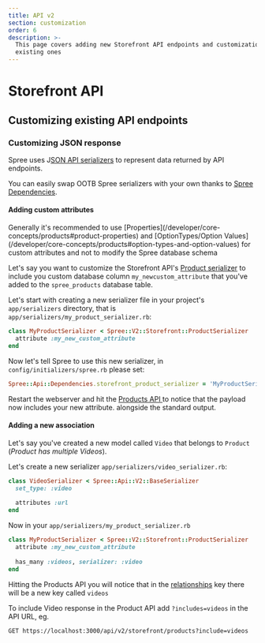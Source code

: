 ```yaml
---
title: API v2
section: customization
order: 6
description: >-
  This page covers adding new Storefront API endpoints and customization of
  existing ones
---
```


# Storefront API

## Customizing existing API endpoints

### Customizing JSON response

Spree uses J[SON API serializers](https://github.com/jsonapi-serializer/jsonapi-serializer) to represent data returned by API endpoints.

You can easily swap OOTB Spree serializers with your own thanks to [Spree Dependencies](dependencies).

#### Adding custom attributes

<Note>
Generally it's recommended to use [Properties](/developer/core-concepts/products#product-properties) and [OptionTypes/Option Values](/developer/core-concepts/products#option-types-and-option-values) for custom attributes and not to modify the Spree database schema
</Note>

Let's say you want to customize the Storefront API's [Product serializer](https://github.com/spree/spree/blob/master/api/app/serializers/spree/v2/storefront/product\_serializer.rb) to include you custom database column `my_newcustom_attribute` that you've added to the `spree_products` database table.

Let's start with creating a new serializer file in your project's `app/serializers` directory, that is `app/serializers/my_product_serializer.rb`:

```ruby
class MyProductSerializer < Spree::V2::Storefront::ProductSerializer
  attribute :my_new_custom_attribute
end
```

Now let's tell Spree to use this new serializer, in `config/initializers/spree.rb` please set:

```ruby
Spree::Api::Dependencies.storefront_product_serializer = 'MyProductSerializer'
```

Restart the webserver and hit the [Products API ](https://api.spreecommerce.org/docs/api-v2/b3A6MzE0Mjc2Mg-list-of-products)to notice that the payload now includes your new attribute. alongside the standard output.

#### Adding a new association

Let's say you've created a new model called `Video` that belongs to `Product` (_Product has multiple Videos_).

Let's create a new serializer `app/serializers/video_serializer.rb`:

```ruby
class VideoSerializer < Spree::Api::V2::BaseSerializer
  set_type: :video
  
  attributes :url
end
```

Now in your `app/serializers/my_product_serializer.rb`

```ruby
class MyProductSerializer < Spree::V2::Storefront::ProductSerializer
  attribute :my_new_custom_attribute
  
  has_many :videos, serializer: :video
end
```

Hitting the Products API you will notice that in the [relationships](https://jsonapi.org/format/#document-resource-object-relationships) key there will be a new key called `videos`

To include Video response in the Product API add `?includes=videos` in the API URL, eg.

```http
GET https://localhost:3000/api/v2/storefront/products?include=videos
```
